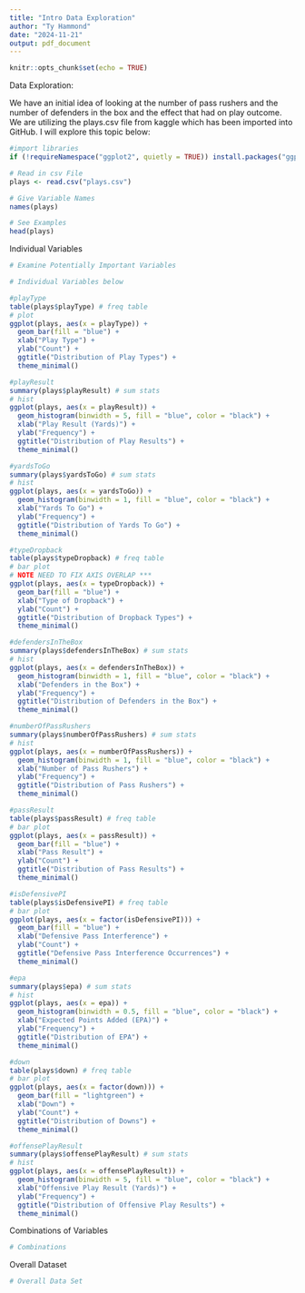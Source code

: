 ```yaml
---
title: "Intro Data Exploration"
author: "Ty Hammond"
date: "2024-11-21"
output: pdf_document
---
```


```r
knitr::opts_chunk$set(echo = TRUE)
```

Data Exploration:

We have an initial idea of looking at the number of pass rushers and the number of defenders in the box and the effect that had on play outcome. We are utilizing the plays.csv file from kaggle which has been imported into GitHub. I will explore this topic below:

```r
#import libraries
if (!requireNamespace("ggplot2", quietly = TRUE)) install.packages("ggplot2")
```



```r
# Read in csv File
plays <- read.csv("plays.csv")

# Give Variable Names
names(plays)

# See Examples
head(plays)
```

Individual Variables

```r
# Examine Potentially Important Variables

# Individual Variables below

#playType
table(plays$playType) # freq table
# plot
ggplot(plays, aes(x = playType)) +
  geom_bar(fill = "blue") +
  xlab("Play Type") +
  ylab("Count") +
  ggtitle("Distribution of Play Types") +
  theme_minimal()

#playResult
summary(plays$playResult) # sum stats
# hist
ggplot(plays, aes(x = playResult)) +
  geom_histogram(binwidth = 5, fill = "blue", color = "black") +
  xlab("Play Result (Yards)") +
  ylab("Frequency") +
  ggtitle("Distribution of Play Results") +
  theme_minimal()

#yardsToGo
summary(plays$yardsToGo) # sum stats
# hist
ggplot(plays, aes(x = yardsToGo)) +
  geom_histogram(binwidth = 1, fill = "blue", color = "black") +
  xlab("Yards To Go") +
  ylab("Frequency") +
  ggtitle("Distribution of Yards To Go") +
  theme_minimal()

#typeDropback
table(plays$typeDropback) # freq table
# bar plot
# NOTE NEED TO FIX AXIS OVERLAP ***
ggplot(plays, aes(x = typeDropback)) +
  geom_bar(fill = "blue") +
  xlab("Type of Dropback") +
  ylab("Count") +
  ggtitle("Distribution of Dropback Types") +
  theme_minimal()

#defendersInTheBox
summary(plays$defendersInTheBox) # sum stats
# hist
ggplot(plays, aes(x = defendersInTheBox)) +
  geom_histogram(binwidth = 1, fill = "blue", color = "black") +
  xlab("Defenders in the Box") +
  ylab("Frequency") +
  ggtitle("Distribution of Defenders in the Box") +
  theme_minimal()

#numberOfPassRushers
summary(plays$numberOfPassRushers) # sum stats
# hist
ggplot(plays, aes(x = numberOfPassRushers)) +
  geom_histogram(binwidth = 1, fill = "blue", color = "black") +
  xlab("Number of Pass Rushers") +
  ylab("Frequency") +
  ggtitle("Distribution of Pass Rushers") +
  theme_minimal()

#passResult
table(plays$passResult) # freq table
# bar plot
ggplot(plays, aes(x = passResult)) +
  geom_bar(fill = "blue") +
  xlab("Pass Result") +
  ylab("Count") +
  ggtitle("Distribution of Pass Results") +
  theme_minimal()

#isDefensivePI
table(plays$isDefensivePI) # freq table
# bar plot
ggplot(plays, aes(x = factor(isDefensivePI))) +
  geom_bar(fill = "blue") +
  xlab("Defensive Pass Interference") +
  ylab("Count") +
  ggtitle("Defensive Pass Interference Occurrences") +
  theme_minimal()

#epa
summary(plays$epa) # sum stats
# hist
ggplot(plays, aes(x = epa)) +
  geom_histogram(binwidth = 0.5, fill = "blue", color = "black") +
  xlab("Expected Points Added (EPA)") +
  ylab("Frequency") +
  ggtitle("Distribution of EPA") +
  theme_minimal()

#down
table(plays$down) # freq table
# bar plot
ggplot(plays, aes(x = factor(down))) +
  geom_bar(fill = "lightgreen") +
  xlab("Down") +
  ylab("Count") +
  ggtitle("Distribution of Downs") +
  theme_minimal()

#offensePlayResult
summary(plays$offensePlayResult) # sum stats
# hist
ggplot(plays, aes(x = offensePlayResult)) +
  geom_histogram(binwidth = 5, fill = "blue", color = "black") +
  xlab("Offensive Play Result (Yards)") +
  ylab("Frequency") +
  ggtitle("Distribution of Offensive Play Results") +
  theme_minimal()
```

Combinations of Variables

```r
# Combinations

```

Overall Dataset

```r
# Overall Data Set
```